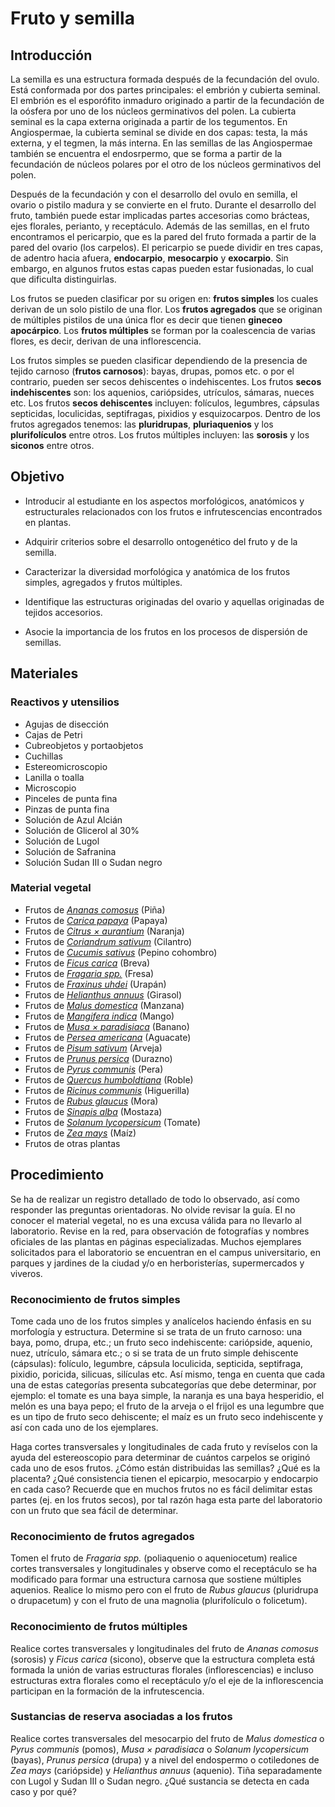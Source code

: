 # Fruto y semilla

## Introducción

La semilla es una estructura formada después de la fecundación del ovulo. Está conformada por dos partes principales: el embrión y cubierta seminal. El embrión es el esporófito inmaduro originado a partir de la fecundación de la oósfera por uno de los núcleos germinativos del polen. La cubierta seminal es la capa externa originada a partir de los tegumentos. En Angiospermae, la cubierta seminal se divide en dos capas: testa, la más externa, y el tegmen, la más interna. En las semillas de las Angiospermae también se encuentra el endosrpermo, que se forma a partir de la fecundación de núcleos polares por el otro de los núcleos germinativos del polen. 

Después de la fecundación y con el desarrollo del ovulo en semilla, el ovario o pistilo madura y se convierte en el fruto. Durante el desarrollo del fruto, también puede estar implicadas partes accesorias como brácteas, ejes florales, perianto, y receptáculo. Además de las semillas, en el fruto encontramos el pericarpio, que es la pared del fruto formada a partir de la pared del ovario (los carpelos). El pericarpio se puede dividir en tres capas, de adentro hacia afuera,  **endocarpio**, **mesocarpio** y **exocarpio**. Sin embargo, en algunos frutos estas capas pueden estar fusionadas, lo cual que dificulta distinguirlas.

Los frutos se pueden clasificar por su origen en: **frutos simples** los cuales derivan de un solo pistilo de una flor. Los **frutos agregados** que se originan de múltiples pistilos de una única flor es decir que tienen **gineceo apocárpico**. Los **frutos múltiples** se forman por la coalescencia de varias flores, es decir, derivan de una inflorescencia.

Los frutos simples se pueden clasificar dependiendo de la presencia de tejido carnoso (**frutos carnosos**): bayas, drupas, pomos etc. o por el contrario, pueden ser secos dehiscentes o indehiscentes. Los frutos **secos indehiscentes** son: los aquenios, cariópsides, utrículos, sámaras, nueces etc. Los frutos **secos dehiscentes** incluyen: folículos, legumbres, cápsulas septicidas, loculicidas, septifragas, pixidios y esquizocarpos. Dentro de los frutos agregados tenemos: las **pluridrupas**, **pluriaquenios** y los **plurifolículos** entre otros. Los frutos múltiples incluyen: las **sorosis** y los **siconos** entre otros.

## Objetivo

-   Introducir al estudiante en los aspectos morfológicos, anatómicos y estructurales relacionados con los frutos e infrutescencias encontrados en plantas.

-   Adquirir criterios sobre el desarrollo ontogenético del fruto y de la semilla.

-   Caracterizar la diversidad morfológica y anatómica de los frutos simples, agregados y frutos múltiples.

-   Identifique las estructuras originadas del ovario y aquellas originadas de tejidos accesorios.

-   Asocie la importancia de los frutos en los procesos de dispersión de semillas.

## Materiales

### Reactivos y utensilios

-   Agujas de disección
-   Cajas de Petri
-   Cubreobjetos y portaobjetos
-   Cuchillas
-   Estereomicroscopio
-   Lanilla o toalla
-   Microscopio
-   Pinceles de punta fina
-   Pinzas de punta fina
-   Solución de Azul Alcián
-   Solución de Glicerol al 30%
-   Solución de Lugol
-   Solución de Safranina
-   Solución Sudan III o Sudan negro

### Material vegetal

-   Frutos de [*Ananas comosus*](https://tropicos.org/name/4300877) (Piña)
-   Frutos de [*Carica papaya*](https://tropicos.org/name/6100032) (Papaya)
-   Frutos de [*Citrus × aurantium*](https://tropicos.org/name/50100635) (Naranja)
-   Frutos de [*Coriandrum sativum*](https://tropicos.org/name/1700064) (Cilantro)
-   Frutos de [*Cucumis sativus*](https://tropicos.org/name/9200572) (Pepino cohombro)
-   Frutos de [*Ficus carica*](https://tropicos.org/name/21302044) (Breva)
-   Frutos de [*Fragaria spp.*](https://tropicos.org/name/40010679) (Fresa)
-   Frutos de [*Fraxinus uhdei*](https://tropicos.org/name/23000317) (Urapán)
-   Frutos de [*Helianthus annuus*](https://tropicos.org/name/2700851) (Girasol)
-   Frutos de [*Malus domestica*](https://tropicos.org/name/27804420) (Manzana)
-   Frutos de [*Mangifera indica*](https://tropicos.org/name/1300071) (Mango)
-   Frutos de [*Musa × paradisiaca*](https://tropicos.org/name/21500456) (Banano)
-   Frutos de [*Persea americana*](https://tropicos.org/name/17801262) (Aguacate)
-   Frutos de [*Pisum sativum*](https://tropicos.org/name/13031856) (Arveja)
-   Frutos de [*Prunus persica*](https://tropicos.org/name/27801115) (Durazno)
-   Frutos de [*Pyrus communis*](https://tropicos.org/name/27800339) (Pera)
-   Frutos de [*Quercus humboldtiana*](https://tropicos.org/name/13100165) (Roble)
-   Frutos de [*Ricinus communis*](https://tropicos.org/name/12800093) (Higuerilla)
-   Frutos de [*Rubus glaucus*](https://tropicos.org/name/27801643) (Mora) <!-- posiblemente ya sea Rubus eriocarpus https://tropicos.org/name/27801752 -->
-   Frutos de [*Sinapis alba*](https://tropicos.org/name/4100251) (Mostaza)
-   Frutos de [*Solanum lycopersicum*](https://tropicos.org/name/29605838) (Tomate)
-   Frutos de [*Zea mays*](https://tropicos.org/name/25510055) (Maíz)
-   Frutos de otras plantas

## Procedimiento

Se ha de realizar un registro detallado de todo lo observado, así como responder las preguntas orientadoras. No olvide revisar la guía. El no conocer el material vegetal, no es una excusa válida para no llevarlo al laboratorio. Revise en la red, para observación de fotografías y nombres oficiales de las plantas en páginas especializadas. Muchos ejemplares solicitados para el laboratorio se encuentran en el campus universitario, en parques y jardines de la ciudad y/o en herboristerías, supermercados y viveros.

### Reconocimiento de frutos simples

Tome cada uno de los frutos simples y analícelos haciendo énfasis en su morfología y estructura. Determine si se trata de un fruto carnoso: una baya, pomo, drupa, etc.; un fruto seco indehiscente: cariópside, aquenio, nuez, utrículo, sámara etc.; o si se trata de un fruto simple dehiscente (cápsulas): folículo, legumbre, cápsula loculicida, septicida, septifraga, pixidio, poricida, silicuas, silículas etc. Así mismo, tenga en cuenta que cada una de estas categorías presenta subcategorías que debe determinar, por ejemplo: el tomate es una baya simple, la naranja es una baya hesperidio, el melón es una baya pepo; el fruto de la arveja o el frijol es una legumbre que es un tipo de fruto seco dehiscente; el maíz es un fruto seco indehiscente y así con cada uno de los ejemplares. 

Haga cortes transversales y longitudinales de cada fruto y revíselos con la ayuda del estereoscopio para determinar de cuántos carpelos se originó cada uno de esos frutos. ¿Cómo están distribuidas las semillas? ¿Qué es la placenta? ¿Qué consistencia tienen el epicarpio, mesocarpio y endocarpio en cada caso? Recuerde que en muchos frutos no es fácil delimitar estas partes (ej. en los frutos secos), por tal razón haga esta parte del laboratorio con un fruto que sea fácil de determinar.

### Reconocimiento de frutos agregados

Tomen el fruto de *Fragaria spp.* (poliaquenio o aqueniocetum) realice cortes transversales y longitudinales y observe como el receptáculo se ha modificado para formar una estructura carnosa que sostiene múltiples aquenios. Realice lo mismo pero con el fruto de *Rubus glaucus* (pluridrupa o drupacetum) y con el fruto de una magnolia (plurifolículo o folicetum).

### Reconocimiento de frutos múltiples

Realice cortes transversales y longitudinales del fruto de *Ananas comosus* (sorosis) y *Ficus carica* (sicono), observe que la estructura completa está formada la unión de varias estructuras florales (inflorescencias) e incluso estructuras extra florales como el receptáculo y/o el eje de la inflorescencia participan en la formación de la infrutescencia.

### Sustancias de reserva asociadas a los frutos

Realice cortes transversales del mesocarpio del fruto de *Malus domestica* o *Pyrus communis* (pomos), *Musa × paradisiaca* o *Solanum lycopersicum* (bayas), *Prunus persica* (drupa) y a nivel del endospermo o cotiledones de *Zea mays* (cariópside) y *Helianthus annuus* (aquenio). Tiña separadamente con Lugol y Sudan III o Sudan negro. ¿Qué sustancia se detecta en cada caso y por qué?
